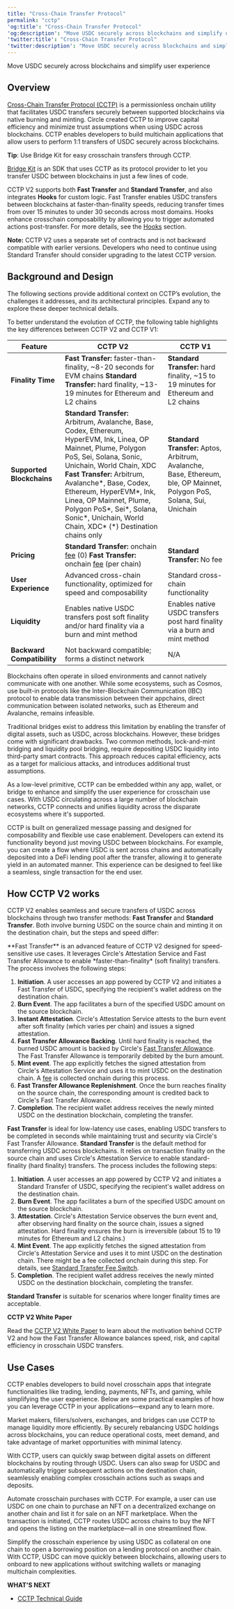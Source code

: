 ```yaml
---
title: "Cross-Chain Transfer Protocol"
permalink: "cctp"
'og:title': "Cross-Chain Transfer Protocol"
'og:description': "Move USDC securely across blockchains and simplify user experience"
'twitter:title': "Cross-Chain Transfer Protocol"
'twitter:description': "Move USDC securely across blockchains and simplify user experience"
---
```


Move USDC securely across blockchains and simplify user experience

## Overview

[Cross-Chain Transfer Protocol (CCTP)](https://circle.com/cctp) is a
permissionless onchain utility that facilitates USDC transfers securely between
supported blockchains via native burning and minting. Circle created CCTP to
improve capital efficiency and minimize trust assumptions when using USDC across
blockchains. CCTP enables developers to build multichain applications that allow
users to perform 1:1 transfers of USDC securely across blockchains.

<Note>

**Tip**: Use Bridge Kit for easy crosschain transfers through CCTP.

[Bridge Kit](/bridge-kit) is an SDK that uses CCTP as its protocol provider to
let you transfer USDC between blockchains in just a few lines of code.

</Note>

CCTP V2 supports both **Fast Transfer** and **Standard Transfer**, and also
integrates **Hooks** for custom logic. Fast Transfer enables USDC transfers
between blockchains at faster-than-finality speeds, reducing transfer times from
over 15 minutes to under 30 seconds across most domains. Hooks enhance
crosschain composability by allowing you to trigger automated actions
post-transfer. For more details, see the
[Hooks](/cctp/technical-guide#cctp-hooks) section.

<Note>

**Note:** CCTP V2 uses a separate set of contracts and is not backward
compatible with earlier versions. Developers who need to continue using
Standard Transfer should consider upgrading to the latest CCTP version.

</Note>

## Background and Design

The following sections provide additional context on CCTP’s evolution, the
challenges it addresses, and its architectural principles. Expand any to explore
these deeper technical details.

<AccordionGroup>
<Accordion title="Differences between CCTP V2 and CCTP V1">

To better understand the evolution of CCTP, the following table highlights the
key differences between CCTP V2 and CCTP V1:

| Feature | CCTP V2 | CCTP V1 |
| --- | --- | --- |
| **Finality Time** | **Fast Transfer:** faster-than-finality, ~8-20 seconds for EVM chains    **Standard Transfer:** hard finality, ~13-19 minutes for Ethereum and L2 chains | **Standard Transfer:** hard finality, ~15 to 19 minutes for Ethereum and L2 chains |
| **Supported Blockchains** | **Standard Transfer:** Arbitrum, Avalanche, Base, Codex, Ethereum, HyperEVM, Ink, Linea, OP Mainnet, Plume, Polygon PoS, Sei, Solana, Sonic, Unichain, World Chain, XDC    **Fast Transfer:** Arbitrum, Avalanche\*, Base, Codex, Ethereum, HyperEVM\*, Ink, Linea, OP Mainnet, Plume, Polygon PoS\*, Sei\*, Solana, Sonic\*, Unichain, World Chain, XDC\*    (\*) Destination chains only | **Standard Transfer:** Aptos, Arbitrum, Avalanche, Base, Ethereum, ble, OP Mainnet, Polygon PoS, Solana, Sui, Unichain |
| **Pricing** | **Standard Transfer:** onchain [fee](/cctp/technical-guide#cctp-fees) (0)    **Fast Transfer:** onchain [fee](/cctp/technical-guide#cctp-fees) (per chain) | **Standard Transfer:** No fee |
| **User Experience** | Advanced cross-chain functionality, optimized for speed and composability | Standard cross-chain functionality |
| **Liquidity** | Enables native USDC transfers post soft finality and/or hard finality via a burn and mint method | Enables native USDC transfers post hard finality via a burn and mint method |
| **Backward Compatibility** | Not backward compatible; forms a distinct network | N/A |

</Accordion>
  
<Accordion title="Understanding the Problem">

Blockchains often operate in siloed environments and cannot natively communicate
with one another. While some ecosystems, such as Cosmos, use built-in protocols
like the Inter-Blockchain Communication (IBC) protocol to enable data
transmission between their appchains, direct communication between isolated
networks, such as Ethereum and Avalanche, remains infeasible.

Traditional bridges exist to address this limitation by enabling the transfer of
digital assets, such as USDC, across blockchains. However, these bridges come
with significant drawbacks. Two common methods, lock-and-mint bridging and
liquidity pool bridging, require depositing USDC liquidity into third-party
smart contracts. This approach reduces capital efficiency, acts as a target for
malicious attacks, and introduces additional trust assumptions.

</Accordion>
  
  
<Accordion title="Design Approach">

As a low-level primitive, CCTP can be embedded within any app, wallet, or bridge
to enhance and simplify the user experience for crosschain use cases. With USDC
circulating across a large number of blockchain networks, CCTP connects and
unifies liquidity across the disparate ecosystems where it's supported.

CCTP is built on generalized message passing and designed for composability and
flexible use case enablement. Developers can extend its functionality beyond
just moving USDC between blockchains. For example, you can create a flow where
USDC is sent across chains and automatically deposited into a DeFi lending pool
after the transfer, allowing it to generate yield in an automated manner. This
experience can be designed to feel like a seamless, single transaction for the
end user.

</Accordion>
</AccordionGroup>

## How CCTP V2 works

CCTP V2 enables seamless and secure transfers of USDC across blockchains through
two transfer methods: **Fast Transfer** and **Standard Transfer**. Both involve
burning USDC on the source chain and minting it on the destination chain, but
the steps and speed differ:

<Tabs>
<Tab title="Fast Transfer">
**Fast Transfer** is an advanced feature of CCTP V2 designed for speed-sensitive
use cases. It leverages Circle's Attestation Service and
Fast Transfer Allowance to enable *faster-than-finality*
(soft finality) transfers. The process involves the following steps:

1. **Initiation**. A user accesses an app powered by CCTP V2 and initiates a
   Fast Transfer of USDC, specifying the recipient's wallet address on the
   destination chain.
2. **Burn Event**. The app facilitates a burn of the specified USDC amount on
   the source blockchain.
3. **Instant Attestation**. Circle's Attestation Service attests to the burn
   event after soft finality (which varies per chain) and issues a signed
   attestation.
4. **Fast Transfer Allowance Backing**. Until hard finality is reached, the
   burned USDC amount is backed by Circle's
   [Fast Transfer Allowance](/cctp/cctp-faq#what-is-the-fast-transfer-allowance-in-cctp-v2).
   The Fast Transfer Allowance is temporarily debited by the burn amount.
5. **Mint event**. The app explicitly fetches the signed attestation from
   Circle's Attestation Service and uses it to mint USDC on the destination
   chain. A [fee](/cctp/technical-guide#cctp-fees) is collected onchain during
   this process.
6. **Fast Transfer Allowance Replenishment**. Once the burn reaches finality on
   the source chain, the corresponding amount is credited back to Circle's Fast
   Transfer Allowance.
7. **Completion**. The recipient wallet address receives the newly minted USDC
   on the destination blockchain, completing the transfer.

**Fast Transfer** is ideal for low-latency use cases, enabling USDC transfers to
be completed in seconds while maintaining trust and security via Circle's Fast
Transfer Allowance.
</Tab>
<Tab title="Standard Transfer">
**Standard Transfer** is the default method for transferring USDC across
blockchains. It relies on transaction finality on the source chain and uses
Circle's Attestation Service to enable standard-finality (hard finality)
transfers. The process includes the following steps:

1. **Initiation**. A user accesses an app powered by CCTP V2 and initiates a
   Standard Transfer of USDC, specifying the recipient's wallet address on the
   destination chain.
2. **Burn Event**. The app facilitates a burn of the specified USDC amount on
   the source blockchain.
3. **Attestation**. Circle's Attestation Service observes the burn event and,
   after observing hard finality on the source chain, issues a signed
   attestation. Hard finality ensures the burn is irreversible (about 15 to 19
   minutes for Ethereum and L2 chains.)
4. **Mint Event**. The app explicitly fetches the signed attestation from
   Circle's Attestation Service and uses it to mint USDC on the destination
   chain. There might be a fee collected onchain during this step. For details,
   see
   [Standard Transfer Fee Switch](/cctp/technical-guide#standard-transfer-fee-switch).
5. **Completion**. The recipient wallet address receives the newly minted USDC
   on the destination blockchain, completing the transfer.

**Standard Transfer** is suitable for scenarios where longer finality times are
acceptable.
</Tab>
</Tabs>
<Note>

**CCTP V2 White Paper**

Read the
[CCTP V2 White Paper](https://github.com/circlefin/evm-cctp-contracts/blob/master/whitepaper/CCTPV2_White_Paper.pdf)
to learn about the motivation behind CCTP V2 and how the Fast Transfer
Allowance balances speed, risk, and capital efficiency in crosschain USDC
transfers.

</Note>

## Use Cases

CCTP enables developers to build novel crosschain apps that integrate
functionalities like trading, lending, payments, NFTs, and gaming, while
simplifying the user experience. Below are some practical examples of how you
can leverage CCTP in your applications—expand any to learn more.

<AccordionGroup>
<Accordion title="Fast and secure crosschain rebalancing">

Market makers, fillers/solvers, exchanges, and bridges can use CCTP to manage
liquidity more efficiently. By securely rebalancing USDC holdings across
blockchains, you can reduce operational costs, meet demand, and take advantage
of market opportunities with minimal latency.

  
</Accordion>
<Accordion title="Composable crosschain swaps">

With CCTP, users can quickly swap between digital assets on different
blockchains by routing through USDC. Users can also swap for USDC and
automatically trigger subsequent actions on the destination chain, seamlessly
enabling complex crosschain actions such as swaps and deposits.

  
</Accordion>
<Accordion title="Programmable crosschain purchases">

Automate crosschain purchases with CCTP. For example, a user can use USDC on one
chain to purchase an NFT on a decentralized exchange on another chain and list
it for sale on an NFT marketplace. When the transaction is initiated, CCTP
routes USDC across chains to buy the NFT and opens the listing on the
marketplace—all in one streamlined flow.

  
</Accordion>
<Accordion title="Simplify crosschain complexities">

Simplify the crosschain experience by using USDC as collateral on one chain to
open a borrowing position on a lending protocol on another chain. With CCTP,
USDC can move quickly between blockchains, allowing users to onboard to new
applications without switching wallets or managing multichain complexities.

</Accordion>
</AccordionGroup>


**WHAT'S NEXT**

* [CCTP Technical Guide](/cctp/technical-guide)